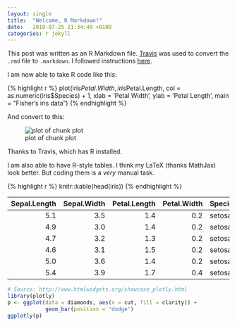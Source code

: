 ```yaml
---
layout: single
title:  "Welcome, R Markdown!"
date:   2018-07-25 21:34:40 +0100
categories: r jekyll
---
```


This post was written as an R Markdown file.
[Travis](https://travis-ci.org) was used to convert the `.rmd` file to `.markdown`.
I followed instructions [here](https://selbydavid.com/2017/06/16/rmarkdown-jekyll/).

I am now able to take R code like this:

{% highlight r %}
plot(iris$Petal.Width, iris$Petal.Length,
     col = as.numeric(iris$Species) + 1,
     xlab = 'Petal Width', ylab = 'Petal Length',
     main = "Fisher's iris data")
{% endhighlight %}

And convert to this:

![plot of chunk plot](/figure/source/2018-07-24-hello-r-markdown/plot-1.png)

Thanks to Travis, which has R installed.

I am also able to have R-style tables. I think my LaTeX (thanks MathJax) look better. But coding them is a _very_ manual task.


{% highlight r %}
knitr::kable(head(iris))
{% endhighlight %}



| Sepal.Length| Sepal.Width| Petal.Length| Petal.Width|Species |
|------------:|-----------:|------------:|-----------:|:-------|
|          5.1|         3.5|          1.4|         0.2|setosa  |
|          4.9|         3.0|          1.4|         0.2|setosa  |
|          4.7|         3.2|          1.3|         0.2|setosa  |
|          4.6|         3.1|          1.5|         0.2|setosa  |
|          5.0|         3.6|          1.4|         0.2|setosa  |
|          5.4|         3.9|          1.7|         0.4|setosa  |


```r
# Source: http://www.htmlwidgets.org/showcase_plotly.html
library(plotly)
p <- ggplot(data = diamonds, aes(x = cut, fill = clarity)) +
            geom_bar(position = "dodge")
ggplotly(p)
```
